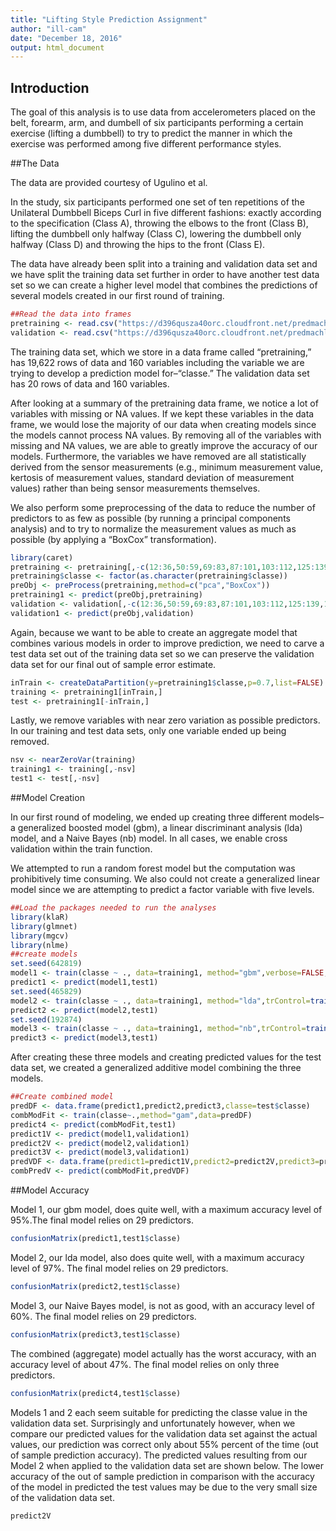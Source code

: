 ---
title: "Lifting Style Prediction Assignment"
author: "ill-cam"
date: "December 18, 2016"
output: html_document
---

## Introduction

The goal of this analysis is to use data from accelerometers placed on the belt, forearm, arm, and dumbell of six participants performing a certain exercise (lifting a dumbbell) to try to predict the manner in which the exercise was performed among five different performance styles.

##The Data

The data are provided courtesy of Ugulino et al.

In the study, six participants performed one set of ten repetitions of the Unilateral Dumbbell Biceps Curl in five different fashions: exactly according to the specification (Class A), throwing the elbows to the front (Class B), lifting the dumbbell only halfway (Class C), lowering the dumbbell only halfway (Class D) and throwing the hips to the front (Class E).

The data have already been split into a training and validation data set and we have split the training data set further in order to have another test data set so we can create a higher level model that combines the predictions of several models created in our first round of training.


```{r}
##Read the data into frames
pretraining <- read.csv("https://d396qusza40orc.cloudfront.net/predmachlearn/pml-training.csv")
validation <- read.csv("https://d396qusza40orc.cloudfront.net/predmachlearn/pml-testing.csv")
```

The training data set, which we store in a data frame called "pretraining," has 19,622 rows of data and 160 variables including the variable we are trying to develop a prediction model for--"classe." The validation data set has 20 rows of data and 160 variables.

After looking at a summary of the pretraining data frame, we notice a lot of variables with missing or NA values. If we kept these variables in the data frame, we would lose the majority of our data when creating models since the models cannot process NA values. By removing all of the variables with missing and NA values, we are able to greatly improve the accuracy of our models. Furthermore, the variables we have removed are all statistically derived from the sensor measurements (e.g., minimum measurement value, kertosis of measurement values, standard deviation of measurement values) rather than being sensor measurements themselves.

We also perform some preprocessing of the data to reduce the number of predictors to as few as possible (by running a principal components analysis) and to try to normalize the measurement values as much as possible (by applying a "BoxCox" transformation).

```{r}
library(caret)
pretraining <- pretraining[,-c(12:36,50:59,69:83,87:101,103:112,125:139,141:150)]
pretraining$classe <- factor(as.character(pretraining$classe))
preObj <- preProcess(pretraining,method=c("pca","BoxCox"))
pretraining1 <- predict(preObj,pretraining)
validation <- validation[,-c(12:36,50:59,69:83,87:101,103:112,125:139,141:150)]
validation1 <- predict(preObj,validation)
```

Again, because we want to be able to create an aggregate model that combines various models in order to improve prediction, we need to carve a test data set out of the training data set so we can preserve the validation data set for our final out of sample error estimate.

```{r}
inTrain <- createDataPartition(y=pretraining1$classe,p=0.7,list=FALSE)
training <- pretraining1[inTrain,] 
test <- pretraining1[-inTrain,]
```

Lastly, we remove variables with near zero variation as possible predictors. In our training and test data sets, only one variable ended up being removed.

```{r}
nsv <- nearZeroVar(training)
training1 <- training[,-nsv]
test1 <- test[,-nsv]
```

##Model Creation

In our first round of modeling, we ended up creating three different models--a generalized boosted model (gbm), a linear discriminant analysis (lda) model, and a Naive Bayes (nb) model. In all cases, we enable cross validation within the train function.

We attempted to run a random forest model but the computation was prohibitively time consuming. We also could not create a generalized linear model since we are attempting to predict a factor variable with five levels.

```{r, warning=FALSE, error=FALSE}
##Load the packages needed to run the analyses
library(klaR)
library(glmnet)
library(mgcv)
library(nlme)
##create models
set.seed(642819)
model1 <- train(classe ~ ., data=training1, method="gbm",verbose=FALSE,trControl=trainControl(method="cv"),na.action=na.exclude)
predict1 <- predict(model1,test1)
set.seed(465829)
model2 <- train(classe ~ ., data=training1, method="lda",trControl=trainControl(method="cv"),na.action=na.exclude)
predict2 <- predict(model2,test1)
set.seed(192874)
model3 <- train(classe ~ ., data=training1, method="nb",trControl=trainControl(method="cv"),na.action=na.exclude)
predict3 <- predict(model3,test1)
```

After creating these three models and creating predicted values for the test data set, we created a generalized additive model combining the three models.

```{r, warning=FALSE, error=FALSE}
##Create combined model
predDF <- data.frame(predict1,predict2,predict3,classe=test$classe)
combModFit <- train(classe~.,method="gam",data=predDF)
predict4 <- predict(combModFit,test1)
predict1V <- predict(model1,validation1)
predict2V <- predict(model2,validation1)
predict3V <- predict(model3,validation1)
predVDF <- data.frame(predict1=predict1V,predict2=predict2V,predict3=predict3V)
combPredV <- predict(combModFit,predVDF)
```

##Model Accuracy

Model 1, our gbm model, does quite well, with a maximum accuracy level of 95%.The final model relies on 29 predictors.

```{r, echo=FALSE}
confusionMatrix(predict1,test1$classe)
```

Model 2, our lda model, also does quite well, with a maximum accuracy level of 97%. The final model relies on 29 predictors.

```{r, echo=FALSE}
confusionMatrix(predict2,test1$classe)
```

Model 3, our Naive Bayes model, is not as good, with an accuracy level of 60%. The final model relies on 29 predictors.

```{r, echo=FALSE}
confusionMatrix(predict3,test1$classe)
```

The combined (aggregate) model actually has the worst accuracy, with an accuracy level of about 47%. The final model relies on only three predictors.

```{r, echo=FALSE}
confusionMatrix(predict4,test1$classe)
```

Models 1 and 2 each seem suitable for predicting the classe value in the validation data set. Surprisingly and unfortunately however, when we compare our predicted values for the validation data set against the actual values, our prediction was correct only about 55% percent of the time (out of sample prediction accuracy). The predicted values resulting from our Model 2 when applied to the validation data set are shown below. The lower accuracy of the out of sample prediction in comparison with the accuracy of the model in predicted the test values may be due to the very small size of the validation data set.

```{r, echo=FALSE}
predict2V
```

